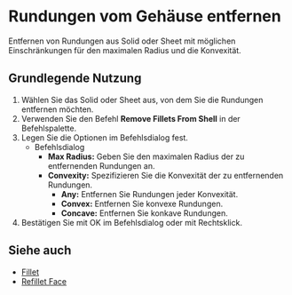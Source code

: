 
# Rundungen vom Gehäuse entfernen

<Reference shortcut="" command="Remove Fillets From Shell" button="" />


Entfernen von Rundungen aus Solid oder Sheet mit möglichen Einschränkungen für den maximalen Radius und die Konvexität.

## Grundlegende Nutzung

1. Wählen Sie das Solid oder Sheet aus, von dem Sie die Rundungen entfernen möchten.
2. Verwenden Sie den Befehl **Remove Fillets From Shell** in der Befehlspalette.
3. Legen Sie die Optionen im Befehlsdialog fest.
    - <Kst>Befehlsdialog</Kst>
        - **Max Radius:** Geben Sie den maximalen Radius der zu entfernenden Rundungen an.
        - **Convexity:** Spezifizieren Sie die Konvexität der zu entfernenden Rundungen.
            - **Any:** Entfernen Sie Rundungen jeder Konvexität.
            - **Convex:** Entfernen Sie konvexe Rundungen.
            - **Concave:** Entfernen Sie konkave Rundungen.
4. Bestätigen Sie mit OK im Befehlsdialog oder mit Rechtsklick.

<VideoPlayer fileName="remove-fillets-from-shell"/>

## Siehe auch
- [Fillet](fillet)
- [Refillet Face](refillet-face)